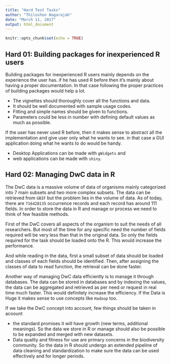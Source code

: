 ```yaml
---
title: "Hard Test Tasks"
author: "Thiloshon Nagarajah"
date: "March 11, 2017"
output: html_document
---
```


```r
knitr::opts_chunk$set(echo = TRUE)
```

## Hard 01: Building packages for inexperienced R users

Building packages for inexperienced R users mainly depends on the
experience the user has. 
if he has used R before then it’s mainly about having a proper documentation.
In that case following the proper practices of building packages would help a lot. 

* The vignettes should thoroughly cover all the functions and data. 
* It should be well documented with sample usage codes. 
* Fitting and simple names should be given to functions. 
* Parameters could be less in number with defining default values as much as possible. 

If the user has never used R before, then it makes sense to abstract all the 
implementation and give user only what he wants to see. in that case a GUI 
application doing what he wants to do would be handy.

* Desktop Applications can be made with `gWidgets` and 
* web applications can be made with `shiny`.


## Hard 02: Managing DwC data in R

The DwC data is a massive volume of data of organisms mainly categorized 
into 7 main subsets and two more complex subsets. The data can be retrieved 
from `GBIF` but the problem lies in the volume of data. As of today, there are 
`716428135` occurrence records and each record has around 111 fields. In order to store 
the data in R and manage or process we need to think of few feasible methods. 

First of the DwC covers all aspects of the organism to suit the needs of all researchers. 
But most of the time for any specific need the number of fields required will be very
less than that in the original data. So only the fields required for the task should
be loaded onto the R. This would increase the performance. 

And while reading in the data, first a small subset of data should be loaded and classes
of each fields should be identified. Then, after assigning the classes of data to
read function, the retrieval can be done faster. 

Another way of managing DwC data efficiently is to manage it through databases. The data 
can be stored in databases and by indexing the values, the data can be aggregated and 
retrieved as per need or request in real time much faster. This would definitely increase 
the efficiency. If the Data is Huge it makes sense to use concepts like `Hadoop` too.

If we take the DwC concept into account, few things should be taken in acoount

* the standard promises it will have growth (new terms, additional meanings). So the 
    data we store in R or manage should also be possible to be expanded and merged with new datasets.
* Data quality and fitness for use are primary concerns in the biodiversity community. So 
    the data in R should undergo an extended pipeline of data cleaning and standardization to 
    make sure the data can be used effectively and for longer periods. 




